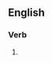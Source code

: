 ==English==

===Verb===
{{head|en|present participle}}

# {{present participle of|downscale|lang=en|nocat=1}}